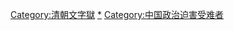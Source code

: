 [[Category:清朝文字獄|Category:清朝文字獄]]
[[Category:清朝非正常死亡人物|*]]
[[Category:中国政治迫害受难者|Category:中国政治迫害受难者]]